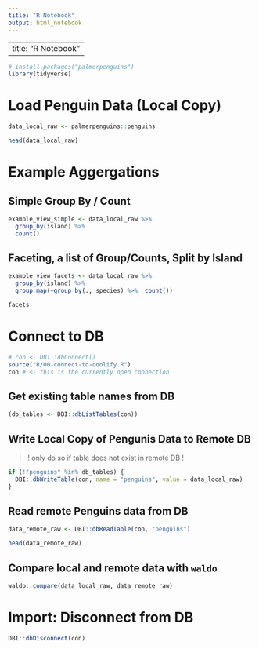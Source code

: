 ```yaml
---
title: "R Notebook"
output: html_notebook
---
```


---
title: "R Notebook"
---

```r
# install.packages("palmerpenguins")
library(tidyverse)
```

# Load Penguin Data (Local Copy)

```r
data_local_raw <- palmerpenguins::penguins
```

```r
head(data_local_raw)
```

# Example Aggergations

## Simple Group By / Count

```r
example_view_simple <- data_local_raw %>%
  group_by(island) %>%
  count()
```

## Faceting, a list of Group/Counts, Split by Island

```r
example_view_facets <- data_local_raw %>%
  group_by(island) %>%
  group_map(~group_by(., species) %>%  count())

facets
```

# Connect to DB

```r
# con <- DBI::dbConnect()
source("R/00-connect-to-coolify.R")
con # <- this is the currently open connection
```

## Get existing table names from DB

```r
(db_tables <- DBI::dbListTables(con))
```

## Write Local Copy of Pengunis Data to Remote DB

> ! only do so if table does not exist in remote DB !

```r
if (!"penguins" %in% db_tables) {
  DBI::dbWriteTable(con, name = "penguins", value = data_local_raw)
}
```

## Read remote Penguins data from DB

```r
data_remote_raw <- DBI::dbReadTable(con, "penguins")

head(data_remote_raw)
```

## Compare local and remote data with `waldo`

```r
waldo::compare(data_local_raw, data_remote_raw)
```

# Import: Disconnect from DB

```r
DBI::dbDisconnect(con)
```
